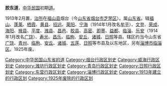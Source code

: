'''胶东道'''，[[中华民国|中华民国]]初期[[道_(行政区划)|道]]。

1913年2月置，[[治所|治所]]在[[福山县_(登州)|福山县]]烟台（今[[山东省|山东省]][[烟台市|烟台市]][[芝罘区|芝罘区]]）。属[[山東省_(中華民國)|山东省]]。辖[[福山县_(登州)|福山]]、[[蓬莱县|蓬莱]]、[[栖霞县|栖霞]]、[[黄县|黄县]]、[[招远县|招远]]、[[莱阳县|莱阳]]、[[宁海州|宁海]]（1914年1月改名[[牟平县|牟平]]）、[[文登县|文登]]、[[荣成县|荣成]]、[[海阳县_(清朝)|海阳]]、[[掖县|掖县]]、[[平度县|平度]]、[[潍县|潍县]]、[[昌邑县|昌邑]]、[[胶县|胶县]]、[[高密县|高密]]、[[即墨县|即墨]]、[[益都县|益都]]、[[临淄县|临淄]]、[[乐安县|乐安]]（1914年1月改名[[广饶县|广饶]]）、[[寿光县|寿光]]、[[昌乐县|昌乐]]、[[临朐县|临朐]]、[[安丘县|安丘]]、[[诸城县|诸城]]、[[日照县|日照]]等县。辖区约当今山东省[[广饶县|广饶]]、[[青州市|青州]]、[[临朐|临朐]]、[[安丘市|安丘]]、[[诸城市|诸城]]、[[五莲县|五莲]]、[[日照市|日照]]等市县及以东地区，另有[[淄博市|淄博市]][[临淄区|临淄区]]。1925年废。

{{北洋政府行政區劃}}
{{山东省历史二级政区|nocat}}
[[Category:中华民国山东省的道|Category:中华民国山东省的道]]
[[Category:烟台行政区划史|Category:烟台行政区划史]]
[[Category:威海行政区划史|Category:威海行政区划史]]
[[Category:潍坊行政区划史|Category:潍坊行政区划史]]
[[Category:青岛行政区划史|Category:青岛行政区划史]]
[[Category:日照行政区划史|Category:日照行政区划史]]
[[Category:东营行政区划史|Category:东营行政区划史]]
[[Category:淄博行政区划史|Category:淄博行政区划史]]
[[Category:1913年建立的行政区划|Category:1913年建立的行政区划]]
[[Category:1925年废除的行政区划|Category:1925年废除的行政区划]]